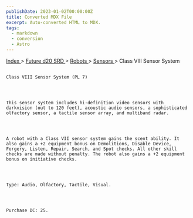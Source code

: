 ```yaml
---
publishDate: 2023-01-02T00:00:00Z
title: Converted MDX File
excerpt: Auto-converted HTML to MDX.
tags:
  - markdown
  - conversion
  - Astro
---
```







[
      Index
     ](-index)
     >
     [
      Future d20 SRD
     ](future-d20-srd-index)
     >
     [
      Robots
     ](future-d20-srd-robots-index)
     >
     [
      Sensors
     ](future-d20-srd-robots-sensors-index)
     > Class VIII Sensor System
    




## 
    Class VIII Sensor System (PL 7)
   



    This sensor system includes hi-definition video sensors with darkvision (out to 120 feet), acoustic audio sensors, a sophisticated olfactory sensor, a tactile sensor array, and multiband radar.
   



    A robot with a Class VII sensor system gains the scent ability. It also gains a +2 equipment bonus on Demolitions, Disable Device, Forgery, Listen, Repair, Search, and Spot checks. All other skill checks are made without penalty. The robot also gains a +2 equipment bonus on initiative checks.
   



    Type: Audio, Olfactory, Tactile, Visual.
   



    Purchase DC: 25.
   





